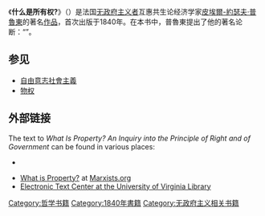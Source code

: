 
《'''什么是所有权?'''》（{{lang-fr|Qu'est-ce que la propriété ? ou Recherche sur le principe du Droit et du Gouvernment}}）是法国[[无政府主义|无政府主义者]]互惠共生论经济学家[[皮埃爾-約瑟夫·普魯東|皮埃爾-約瑟夫·普魯東]]的著名[[非虛構作品|作品]]，首次出版于1840年。在本书中，普魯東提出了他的著名论断：“{{le|财产就是盗窃|property is theft}}”。

==参见==
{{Portal|无政府主义}}
* [[自由意志社會主義|自由意志社會主義]]
* [[物权|物权]]

==外部链接==
{{Wikisource}}
The text to ''What Is Property? An Inquiry into the Principle of Right and of Government'' can be found in various places:
* {{gutenberg|no=360|name=What is Property?}}
<!--BROKEN LINK* http://dhm.best.vwh.net/archives/proudhon-property-is-theft.html - a modified format of the [[Project_Gutenberg|Project Gutenberg]]'s e-text, with the text split into smaller segments.-->
* [http://www.marxists.org/reference/subject/economics/proudhon/property/index.htm What is Property?] {{Wayback|url=http://www.marxists.org/reference/subject/economics/proudhon/property/index.htm |date=20201128205007 }} at [[Marxists.org|Marxists.org]]
* [http://etext.lib.virginia.edu/toc/modeng/public/ProProp.html Electronic Text Center at the University of Virginia Library]{{Wayback|url=http://etext.lib.virginia.edu/toc/modeng/public/ProProp.html |date=20130704144431 }}


{{财产}}

[[Category:哲学书籍|Category:哲学书籍]]
[[Category:1840年書籍|Category:1840年書籍]]
[[Category:无政府主义相关书籍|Category:无政府主义相关书籍]]